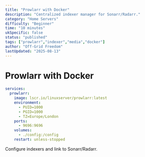 ```yaml
---
title: "Prowlarr with Docker"
description: "Centralized indexer manager for Sonarr/Radarr."
category: "Home Servers"
difficulty: "Beginner"
time: "10 minutes"
ukSpecific: false
status: "published"
tags: ["prowlarr","indexer","media","docker"]
author: "Off-Grid Freedom"
lastUpdated: "2025-08-13"
---
```


# Prowlarr with Docker

```yaml
services:
  prowlarr:
    image: lscr.io/linuxserver/prowlarr:latest
    environment:
      - PUID=1000
      - PGID=1000
      - TZ=Europe/London
    ports:
      - 9696:9696
    volumes:
      - ./config:/config
    restart: unless-stopped
```

Configure indexers and link to Sonarr/Radarr.
